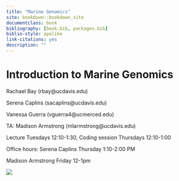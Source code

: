 ```yaml
--- 
title: "Marine Genomics"
site: bookdown::bookdown_site
documentclass: book
bibliography: [book.bib, packages.bib]
biblio-style: apalike
link-citations: yes
description: ""
---
```


# Introduction to Marine Genomics

Rachael Bay (rbay@ucdavis.edu) 

Serena Caplins (sacaplins@ucdavis.edu)

Vanessa Guerra (vguerra4@ucmerced.edu) 

TA: Madison Armstrong (mlarmstrong@ucdavis.edu) 



Lecture Tuesdays 12:10-1:30, Coding session Thursdays 12:10-1:00

Office hours: Serena Caplins Thursday 1:10-2:00 PM

Madison Armstrong Friday 12-1pm

![](./figs/urchins.jpg)
